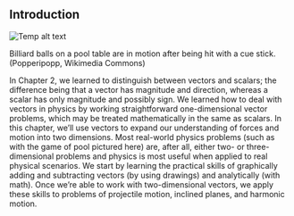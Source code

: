 ## Introduction
![Temp alt text](__MEDIA_URL__CNX_HSPhysics_05_00_pooltable.jpg)<p>Billiard balls on a pool table are in motion after being hit with a cue stick. (Popperipopp, Wikimedia Commons)</p>
In Chapter 2, we learned to distinguish between vectors and scalars; the difference being that a vector has magnitude and direction, whereas a scalar has only magnitude and possibly sign. We learned how to deal with vectors in physics by working straightforward one-dimensional vector problems, which may be treated mathematically in the same as scalars. In this chapter, we’ll use vectors to expand our understanding of forces and motion into two dimensions. Most real-world physics problems (such as with the game of pool pictured here) are, after all, either two- or three-dimensional problems and physics is most useful when applied to real physical scenarios. We start by learning the practical skills of graphically adding and subtracting vectors (by using drawings) and analytically (with math). Once we’re able to work with two-dimensional vectors, we apply these skills to problems of projectile motion, inclined planes, and harmonic motion. 

